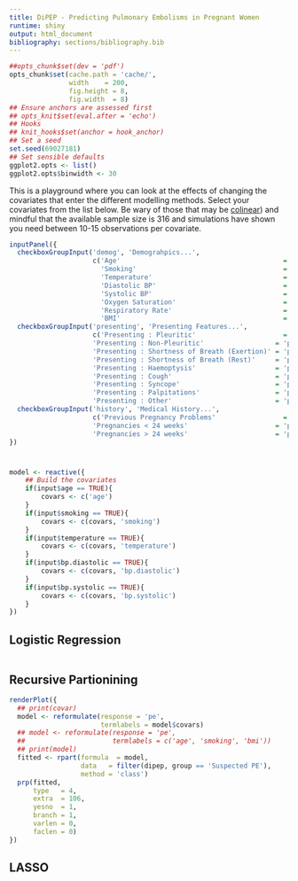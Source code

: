 ```yaml
---
title: DiPEP - Predicting Pulmonary Embolisms in Pregnant Women
runtime: shiny
output: html_document
bibliography: sections/bibliography.bib
---
```


```r
##opts_chunk$set(dev = 'pdf')
opts_chunk$set(cache.path = 'cache/',
               width    = 200,
               fig.height = 8,
               fig.width  = 8)
## Ensure anchors are assessed first
## opts_knit$set(eval.after = 'echo')
## Hooks
## knit_hooks$set(anchor = hook_anchor)
## Set a seed
set.seed(69027181)
## Set sensible defaults
ggplot2.opts <- list()
ggplot2.opts$binwidth <- 30

```

This is a playground where you can look at the effects of changing the covariates that enter the different modelling methods.  Select your covariates from the list below.  Be wary of those that may be [colinear](https://en.wikipedia.org/wiki/Multicollinearity)) and mindful that the available sample size is 316 and simulations have shown you need between 10-15 observations per covariate.

```r
inputPanel({
  checkboxGroupInput('demog', 'Demograhpics...',
                     c('Age'                                         = 'age',
                       'Smoking'                                     = 'smoking',
                       'Temperature'                                 = 'temperature',
                       'Diastolic BP'                                = 'bp.diastolic',
                       'Systolic BP'                                 = 'bp.systolic',
                       'Oxygen Saturation'                           = 'o2.saturation',
                       'Respiratory Rate'                            = 'respiratory.rate',
                       'BMI'                                         = 'bmi'))
  checkboxGroupInput('presenting', 'Presenting Features...',
                     c('Presenting : Pleuritic'                      = 'presenting.features.pleuritic',
                     'Presenting : Non-Pleuritic'                  = 'presenting.features.non.pleuritic',
                     'Presenting : Shortness of Breath (Exertion)' = 'presenting.features.sob.exertion',
                     'Presenting : Shortness of Breath (Rest)'     = 'presenting.features.sob.rest',
                     'Presenting : Haemoptysis'                    = 'presenting.features.haemoptysis',
                     'Presenting : Cough'                          = 'presenting.features.cough',
                     'Presenting : Syncope'                        = 'presenting.features.syncope',
                     'Presenting : Palpitations'                   = 'presenting.features.palpitations',
                     'Presenting : Other'                          = 'presenting.features.other'))
  checkboxGroupInput('history', 'Medical History...',
                     c('Previous Pregnancy Problems'                 = 'prev.preg.problem',
                     'Pregnancies < 24 weeks'                      = 'pregnancies.under',
                     'Pregnancies > 24 weeks'                      = 'pregnancies.over'))
})
```

# {.tabset .tabset-fade .tabset-pills}
```r
model <- reactive({
    ## Build the covariates
    if(input$age == TRUE){
        covars <- c('age')
    }
    if(input$smoking == TRUE){
        covars <- c(covars, 'smoking')
    }
    if(input$temperature == TRUE){
        covars <- c(covars, 'temperature')
    }
    if(input$bp.diastolic == TRUE){
        covars <- c(covars, 'bp.diastolic')
    }
    if(input$bp.systolic == TRUE){
        covars <- c(covars, 'bp.systolic')
    }
})

```

## Logistic Regression

```r
```

## Recursive Partionining

```r
renderPlot({
  ## print(covar)
  model <- reformulate(response = 'pe',
                       termlabels = model$covars)
  ## model <- reformulate(response = 'pe',
  ##                      termlabels = c('age', 'smoking', 'bmi'))
  ## print(model)
  fitted <- rpart(formula  = model,
                  data   = filter(dipep, group == 'Suspected PE'),
                  method = 'class')
  prp(fitted,
      type   = 4,
      extra  = 106,
      yesno  = 1,
      branch = 1,
      varlen = 0,
      faclen = 0)
})

```

## LASSO
```r
```
